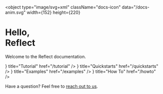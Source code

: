 
<object
    type="image/svg+xml"
    className="docs-icon"
    data="/docs-anim.svg"
    width={152}
    height={220}
></object>

<h1 className="overview-masthead">
    <span>Hello,<br/>Reflect</span>
</h1>

<p className="overview-byline">
    <span>Welcome to the Reflect documentation.</span>
</p>

<Cards>
    <Card icon={<Tutorial />} title="Tutorial" href="/tutorial" />
    <Card icon={<QuickStarts />} title="Quickstarts" href="/quickstarts" />
    <Card icon={<Examples />} title="Examples" href="/examples" />
    <Card icon={<HowTo />} title="How To" href="/howto" />
</Cards>

Have a question? Feel free to [reach out to us](mailto://hi@reflect.net).

